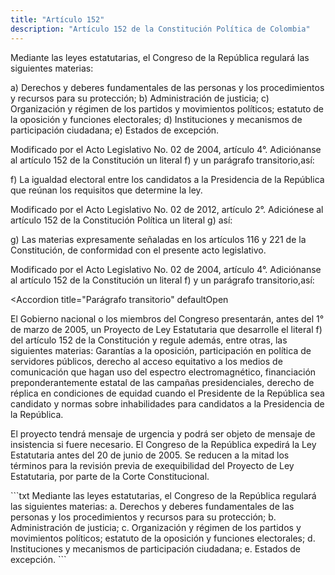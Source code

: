 ```yaml
---
title: "Artículo 152"
description: "Artículo 152 de la Constitución Política de Colombia"
---
```


Mediante las leyes estatutarias, el Congreso de la República regulará las siguientes materias:

a) Derechos y deberes fundamentales de las personas y los procedimientos y recursos para su protección;
b) Administración de justicia;
c) Organización y régimen de los partidos y movimientos políticos; estatuto de la oposición y funciones electorales;
d) Instituciones y mecanismos de participación ciudadana;
e) Estados de excepción.

<Warning>Modificado por el Acto Legislativo No. 02 de 2004, artículo 4°. Adiciónanse al artículo 152 de la Constitución un literal f) y un parágrafo transitorio,así: </Warning>

f) La igualdad electoral entre los candidatos a la Presidencia de la República que reúnan los requisitos que determine la ley.

<Warning>Modificado por el Acto Legislativo No. 02 de 2012, artículo 2°. Adiciónese al artículo 152 de la Constitución Política un literal g) así: </Warning>

g) Las materias expresamente señaladas en los artículos 116 y 221 de la Constitución, de conformidad con el presente acto legislativo.

<Warning>Modificado por el Acto Legislativo No. 02 de 2004, artículo 4°. Adiciónanse al artículo 152 de la Constitución un literal f) y un parágrafo transitorio,así: </Warning>

<Accordion
    title="Parágrafo transitorio"
    defaultOpen
>
El Gobierno nacional o los miembros del Congreso presentarán, antes del 1° de marzo de 2005, un Proyecto de Ley Estatutaria que desarrolle el literal f) del artículo 152 de la Constitución y regule además, entre otras, las siguientes materias: Garantías a la oposición, participación en política de servidores públicos, derecho al acceso equitativo a los medios de comunicación que hagan uso del espectro electromagnético, financiación preponderantemente estatal de las campañas presidenciales, derecho de réplica en condiciones de equidad cuando el Presidente de la República sea candidato y normas sobre inhabilidades para candidatos a la Presidencia de la República.

El proyecto tendrá mensaje de urgencia y podrá ser objeto de mensaje de insistencia si fuere necesario. El Congreso de la República expedirá la Ley Estatutaria antes del 20 de junio de 2005. Se reducen a la mitad los términos para la revisión previa de exequibilidad del Proyecto de Ley Estatutaria, por parte de la Corte Constitucional.
</Accordion>

<Accordion title="Artículo original antes de la modificación:">
```txt
Mediante las leyes estatutarias, el Congreso de la República regulará las 
siguientes materias:
a. Derechos y deberes fundamentales de las personas y los procedimientos y 
recursos para su protección;
b. Administración de justicia;
c. Organización y régimen de los partidos y movimientos políticos; estatuto de 
la oposición y funciones electorales;
d. Instituciones y mecanismos de participación ciudadana;
e. Estados de excepción.
```
</Accordion>